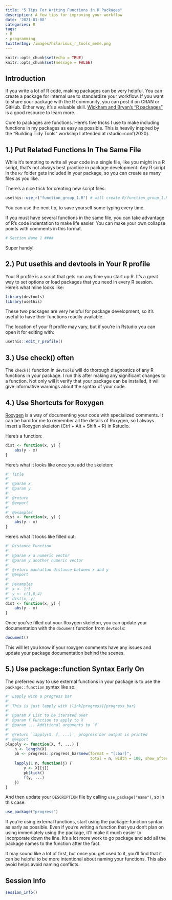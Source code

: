 ```yaml
---
title: "5 Tips For Writing Functions in R Packages"
description: A few tips for improving your workflow
date: '2021-01-08'
categories: R
tags:
- R
- programming
twitterImg: /images/hilarious_r_tools_meme.png
---
```


```r
knitr::opts_chunk$set(echo = TRUE)
knitr::opts_chunk$set(message = FALSE)
```

## Introduction

If you write a lot of R code, making packages can be very helpful. You can create a package for internal use to standardize your workflow. If you want to share your package with the R community, you can post it on CRAN or GitHub. Either way, it's a valuable skill. [Wickham and Bryan's "R packages"](https://r-pkgs.org/) is a good resource to learn more. 

Core to packages are functions. Here's five tricks I use to make including functions in my packages as easy as possible. This is heavily inspired by the "Building Tidy Tools" workship I attended at rstudio::conf(2020).

## 1.) Put Related Functions In The Same File

While it's tempting to write all your code in a single file, like you might in a R script, that's not always best practice in package development. Any R script in the `R/` folder gets included in your package, so you can create as many files as you like.

There's a nice trick for creating new script files:

```r
usethis::use_r("function_group_1.R") # will create R/function_group_1.R
```

You can use the next tip, to save yourself some typing every time.

If you must have several functions in the same file, you can take advantage of R's code indentation to make life easier. You can make your own collapse points with comments in this format.

```r
# Section Name 1 ####
```

Super handy!

## 2.) Put usethis and devtools in Your R profile

Your R profile is a script that gets run any time you start up R. It's a great way to set options or load packages that you need in every R session. Here's what mine looks like:

```r
library(devtools)
library(usethis)
```

These two packages are very helpful for package development, so it's useful to have their functions readily available. 

The location of your R profile may vary, but if you're in Rstudio you can open it for editing with:

```r
usethis::edit_r_profile() 
```

## 3.) Use check() often

The `check()` function in `devtools` will do thorough diagnostics of any R functions in your package. I run this after making any significant changes to a function. Not only will it verify that your package can be installed, it will give informative warnings about the syntax of your code. 

## 4.) Use Shortcuts for Roxygen

[Roxygen](https://cran.r-project.org/web/packages/roxygen2/vignettes/roxygen2.html) is a way of documenting your code with specialized comments. It can be hard for me to remember all the details of Roxygen, so I always insert a Roxygen skeleton (Ctrl + Alt + Shift + R) in Rstudio.

Here's a function:

```r
dist <- function(x, y) {
    abs(y - x)
}
```

Here's what it looks like once you add the skeleton:

```r
#' Title
#'
#' @param x 
#' @param y 
#'
#' @return
#' @export
#'
#' @examples
dist <- function(x, y) {
    abs(y - x)
}
```

Here's what it looks like filled out:

```r
#' Distance Function
#'
#' @param x a numeric vector
#' @param y another numeric vector
#'
#' @return manhattan distance between x and y
#' @export
#'
#' @examples
#' x <- 1:3
#' y <- c(1,0,4)
#' dist(x, y)
dist <- function(x, y) {
    abs(y - x)
}
```

Once you've filled out your Roxygen skeleton, you can update your documentation with the `document` function from `devtools`:

```r
document()
```

This will let you know if your roxygen comments have any issues and update your package documentation behind the scenes.

## 5.) Use package::function Syntax Early On

The preferred way to use external functions in your package is to use the `package::function` syntax like so:

```r
#' Lapply with a progress bar
#'
#' This is just lapply with \link[progress]{progress_bar}
#'
#' @param X List to be iterated over
#' @param f Function to apply to X
#' @param ... Additional arguments to `f`
#'
#' @return `lapply(X, f, ...)`, progress bar output is printed
#' @export
plapply <- function(X, f, ...) {
    n <- length(X)
    pb <- progress::progress_bar$new(format = "[:bar]",
                                     total = n, width = 100, show_after = 0.1)
    lapply(1:n, function(j) {
        y <- X[[j]]
        pb$tick()
        f(y, ...)
    })
}
```

And then update your `DESCRIPTION` file by calling `use_package("name")`, so in this case:

```r
use_package("progress")
```

If you're using external functions, start using the package::function syntax as early as possible. Even if you're writing a function that you don't plan on using immediately using the package, it'll make it much easier to incorporate down the line. It's a lot more work to go package and add all the package names to the function after the fact. 

It may sound like a lot of first, but once you get used to it, you'll find that it can be helpful to be more intentional about naming your functions. This also avoid helps avoid naming conflicts. 

## Session Info

```r
session_info()
```


